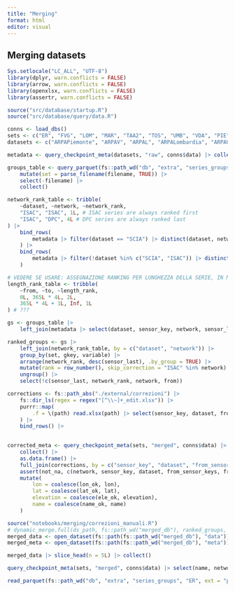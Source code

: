```yaml
---
title: "Merging"
format: html
editor: visual
---
```


## Merging datasets

```r
Sys.setlocale("LC_ALL", "UTF-8")
library(dplyr, warn.conflicts = FALSE)
library(arrow, warn.conflicts = FALSE)
library(openxlsx, warn.conflicts = FALSE)
library(assertr, warn.conflicts = FALSE)

source("src/database/startup.R")
source("src/database/query/data.R")

conns <- load_dbs()
sets <- c("ER", "FVG", "LOM", "MAR", "TAA2", "TOS", "UMB", "VDA", "PIE", "LIG", "VEN")
datasets <- c("ARPAPiemonte", "ARPAV", "ARPAL", "ARPALombardia", "ARPAUmbria", "TAA", "SIRToscana", "Dext3r", "ARPAFVG", "ARPAM", "ISAC", "SCIA")


```

```r
metadata <- query_checkpoint_meta(datasets, "raw", conns$data) |> collect()

groups_table <- query_parquet(fs::path_wd("db", "extra", "series_groups", sets, ext = "parquet"), filename = T) |>
    mutate(set = parse_filename(filename, TRUE)) |>
    select(-filename) |>
    collect()

network_rank_table <- tribble(
    ~dataset, ~network, ~network_rank,
    "ISAC", "ISAC", 1L, # ISAC series are always ranked first
    "ISAC", "DPC", 4L # DPC series are always ranked last
) |>
    bind_rows(
        metadata |> filter(dataset == "SCIA") |> distinct(dataset, network) |> mutate(network_rank = 3L) # SCIA series are ranked second to last
    ) |>
    bind_rows(
        metadata |> filter(!dataset %in% c("SCIA", "ISAC")) |> distinct(dataset, network) |> mutate(network_rank = 2L) # ARPA series are ranked second
    )

# VEDERE SE USARE: ASSEGNAZIONE RANKING PER LUNGHEZZA DELLA SERIE, IN MODO DA NON PRENDERE COME RIFERIMENTO UNA SERIE TROPPO CORTE
length_rank_table <- tribble(
    ~from, ~to, ~length_rank,
    0L, 365L * 4L, 2L,
    365L * 4L + 1L, Inf, 1L
) # ???

gs <- groups_table |>
    left_join(metadata |> select(dataset, sensor_key, network, sensor_last), by = c("dataset", "sensor_key"))

ranked_groups <- gs |>
    left_join(network_rank_table, by = c("dataset", "network")) |>
    group_by(set, gkey, variable) |>
    arrange(network_rank, desc(sensor_last), .by_group = TRUE) |>
    mutate(rank = row_number(), skip_correction = "ISAC" %in% network) |>
    ungroup() |>
    select(!c(sensor_last, network_rank, network, from))
```

```r
corrections <- fs::path_abs("./external/correzioni") |>
    fs::dir_ls(regex = regex("[^\\~]+_edit.xlsx")) |>
    purrr::map(
        .f = \(path) read.xlsx(path) |> select(sensor_key, dataset, from_sensor_keys, from_datasets, ends_with("_ok"), ends_with("_precision"), keep)
    ) |>
    bind_rows() |>
    

corrected_meta <- query_checkpoint_meta(sets, "merged", conns$data) |>
    collect() |>
    as.data.frame() |>
    full_join(corrections, by = c("sensor_key", "dataset", "from_sensor_keys", "from_datasets")) |>
    assert(not_na, c(network, sensor_key, dataset, from_sensor_keys, from_datasets)) |>
    mutate(
        lon = coalesce(lon_ok, lon),
        lat = coalesce(lat_ok, lat),
        elevation = coalesce(ele_ok, elevation),
        name = coalesce(name_ok, name)
    )
```

```r
source("notebooks/merging/correzioni_manuali.R")
# dynamic_merge.full(ds_path, fs::path_wd("merged_db"), ranked_groups, 10, 0L)
merged_data <- open_dataset(fs::path(fs::path_wd("merged_db"), "data"))
merged_meta <- open_dataset(fs::path(fs::path_wd("merged_db"), "meta"))
```

```r
merged_data |> slice_head(n = 5L) |> collect()
```

```r
query_checkpoint_meta(sets, "merged", conns$data) |> select(name, network, state, province_code, lon, lat, elevation, user_code)
```
```r
read_parquet(fs::path_wd("db", "extra", "series_groups", "ER", ext = "parquet")) |> collect())
```

